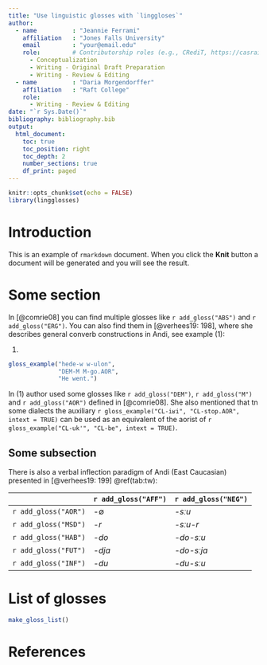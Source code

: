```yaml
---
title: "Use linguistic glosses with `linggloses`"
author: 
  - name          : "Jeannie Ferrami"
    affiliation   : "Jones Falls University"
    email         : "your@email.edu"
    role:         # Contributorship roles (e.g., CRediT, https://casrai.org/credit/)
      - Conceptualization
      - Writing - Original Draft Preparation
      - Writing - Review & Editing
  - name          : "Daria Morgendorffer"
    affiliation   : "Raft College"
    role:
      - Writing - Review & Editing
date: "`r Sys.Date()`"
bibliography: bibliography.bib
output: 
  html_document:
    toc: true
    toc_position: right
    toc_depth: 2
    number_sections: true
    df_print: paged
---
```


```r
knitr::opts_chunk$set(echo = FALSE)
library(lingglosses)
```

# Introduction

This is an example of `rmarkdown` document. When you click the **Knit** button a document will be generated and you will see the result.

# Some section

In [@comrie08] you can find multiple glosses like `r add_gloss("ABS")` and `r add_gloss("ERG")`. You can also find them in [@verhees19: 198], where she describes general converb constructions in Andi, see example (@andi_example):

(@andi_example)
```r
gloss_example("hede-w w-ulon",
              "DEM-M M-go.AOR",
              "He went.")
```

In (@andi_example) author used some glosses like `r add_gloss("DEM")`, `r add_gloss("M")` and `r add_gloss("AOR")` defined in [@comrie08]. She also mentioned that tn some dialects the auxiliary `r gloss_example("CL-iʁi", "CL-stop.AOR", intext = TRUE)` can be used as an equivalent of the aorist of `r gloss_example("CL-uk'", "CL-be", intext = TRUE)`. 

## Some subsection

There is also a verbal inflection paradigm of Andi (East Caucasian) presented in [@verhees19: 199] \@ref(tab:tw):

|                      | `r add_gloss("AFF")` | `r add_gloss("NEG")` |
|----------------------|----------------------|----------------------|
| `r add_gloss("AOR")` | -∅                   | *-sːu*               |
| `r add_gloss("MSD")` | *-r*                 | *-sːu-r*             |
| `r add_gloss("HAB")` | *-do*                | *-do-sːu*            |
| `r add_gloss("FUT")` | *-dja*               | *-do-sːja*           |
| `r add_gloss("INF")` | *-du*                | *-du-sːu*            |
  

# List of glosses
```r
make_gloss_list()
```

# References
